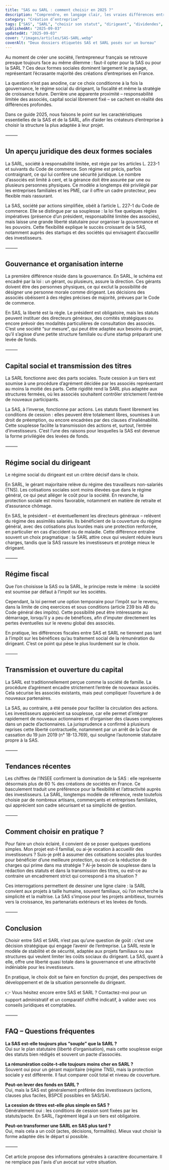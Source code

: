 ```yaml
---
title: "SAS ou SARL : comment choisir en 2025 ?"
description: "Comprendre, en langage clair, les vraies différences entre SAS et SARL : statut social du dirigeant, dividendes, gouvernance, investisseurs, coûts et conformité — avec points de droit utiles."
category: "Création d’entreprise"
tags: ["SAS", "SARL", "choisir son statut", "dirigeant", "dividendes", "gouvernance", "investisseurs"]
publishedAt: "2025-09-03"
updatedAt: "2025-09-03"
cover: "/images/articles/SAS-SARL.webp"
coverAlt: "Deux dossiers étiquetés SAS et SARL posés sur un bureau"
---
```




Au moment de créer une société, l’entrepreneur français se retrouve presque toujours face au même dilemme : faut-il opter pour la SAS ou pour la SARL ? Ces deux formes sociales dominent largement le paysage, représentant l’écrasante majorité des créations d’entreprises en France.

La question n’est pas anodine, car ce choix conditionne à la fois la gouvernance, le régime social du dirigeant, la fiscalité et même la stratégie de croissance future. Derrière une apparente proximité – responsabilité limitée des associés, capital social librement fixé – se cachent en réalité des différences profondes.

Dans ce guide 2025, nous faisons le point sur les caractéristiques essentielles de la SAS et de la SARL, afin d’aider les créateurs d’entreprise à choisir la structure la plus adaptée à leur projet.

⸻

## Un aperçu juridique des deux formes sociales

La SARL, société à responsabilité limitée, est régie par les articles L. 223-1 et suivants du Code de commerce. Son régime est précis, parfois contraignant, ce qui lui confère une sécurité juridique. Le nombre d’associés est limité à cent, et la gérance doit être assurée par une ou plusieurs personnes physiques. Ce modèle a longtemps été privilégié par les entreprises familiales et les PME, car il offre un cadre protecteur, peu flexible mais rassurant.

La SAS, société par actions simplifiée, obéit à l’article L. 227-1 du Code de commerce. Elle se distingue par sa souplesse : la loi fixe quelques règles impératives (présence d’un président, responsabilité limitée des associés), mais laisse une grande liberté statutaire pour organiser la gouvernance et les pouvoirs. Cette flexibilité explique le succès croissant de la SAS, notamment auprès des startups et des sociétés qui envisagent d’accueillir des investisseurs.

⸻

## Gouvernance et organisation interne

La première différence réside dans la gouvernance. En SARL, le schéma est encadré par la loi : un gérant, ou plusieurs, assure la direction. Ces gérants doivent être des personnes physiques, ce qui exclut la possibilité de désigner une personne morale comme dirigeant. Les décisions des associés obéissent à des règles précises de majorité, prévues par le Code de commerce.

En SAS, la liberté est la règle. Le président est obligatoire, mais les statuts peuvent instituer des directeurs généraux, des comités stratégiques ou encore prévoir des modalités particulières de consultation des associés. C’est une société “sur mesure”, qui peut être adaptée aux besoins du projet, qu’il s’agisse d’une petite structure familiale ou d’une startup préparant une levée de fonds.

⸻

## Capital social et transmission des titres

La SARL fonctionne avec des parts sociales. Toute cession à un tiers est soumise à une procédure d’agrément décidée par les associés représentant au moins la moitié des parts. Cette rigidité rend la SARL plus adaptée aux structures fermées, où les associés souhaitent contrôler strictement l’entrée de nouveaux participants.

La SAS, à l’inverse, fonctionne par actions. Les statuts fixent librement les conditions de cession : elles peuvent être totalement libres, soumises à un droit de préemption, ou encore encadrées par des clauses d’inaliénabilité. Cette souplesse facilite la transmission des actions et, surtout, l’entrée d’investisseurs. C’est l’une des raisons pour lesquelles la SAS est devenue la forme privilégiée des levées de fonds.

⸻

## Régime social du dirigeant

Le régime social du dirigeant est un critère décisif dans le choix.

En SARL, le gérant majoritaire relève du régime des travailleurs non-salariés (TNS). Les cotisations sociales sont moins élevées que dans le régime général, ce qui peut alléger le coût pour la société. En revanche, la protection sociale est moins favorable, notamment en matière de retraite et d’assurance chômage.

En SAS, le président – et éventuellement les directeurs généraux – relèvent du régime des assimilés salariés. Ils bénéficient de la couverture du régime général, avec des cotisations plus lourdes mais une protection renforcée, en particulier en cas d’accident ou de maladie. Cette différence entraîne souvent un choix pragmatique : la SARL attire ceux qui veulent réduire leurs charges, tandis que la SAS rassure les investisseurs et protège mieux le dirigeant.

⸻

## Régime fiscal

Que l’on choisisse la SAS ou la SARL, le principe reste le même : la société est soumise par défaut à l’impôt sur les sociétés.

Cependant, la loi permet une option temporaire pour l’impôt sur le revenu, dans la limite de cinq exercices et sous conditions (article 239 bis AB du Code général des impôts). Cette possibilité peut être intéressante au démarrage, lorsqu’il y a peu de bénéfices, afin d’imputer directement les pertes éventuelles sur le revenu global des associés.

En pratique, les différences fiscales entre SAS et SARL ne tiennent pas tant à l’impôt sur les bénéfices qu’au traitement social de la rémunération du dirigeant. C’est ce point qui pèse le plus lourdement sur le choix.

⸻

## Transmission et ouverture du capital

La SARL est traditionnellement perçue comme la société de famille. La procédure d’agrément encadre strictement l’entrée de nouveaux associés. Cela sécurise les associés existants, mais peut compliquer l’ouverture à de nouveaux partenaires.

La SAS, au contraire, a été pensée pour faciliter la circulation des actions. Les investisseurs apprécient sa souplesse, car elle permet d’intégrer rapidement de nouveaux actionnaires et d’organiser des clauses complexes dans un pacte d’actionnaires. La jurisprudence a confirmé à plusieurs reprises cette liberté contractuelle, notamment par un arrêt de la Cour de cassation du 19 juin 2019 (n° 18-13.769), qui souligne l’autonomie statutaire propre à la SAS.

⸻

## Tendances récentes

Les chiffres de l’INSEE confirment la domination de la SAS : elle représente désormais plus de 60 % des créations de sociétés en France. Ce basculement traduit une préférence pour la flexibilité et l’attractivité auprès des investisseurs. La SARL, longtemps modèle de référence, reste toutefois choisie par de nombreux artisans, commerçants et entreprises familiales, qui apprécient son cadre sécurisant et sa simplicité de gestion.

⸻

## Comment choisir en pratique ?

Pour faire un choix éclairé, il convient de se poser quelques questions simples. Mon projet est-il familial, ou ai-je vocation à accueillir des investisseurs ? Suis-je prêt à assumer des cotisations sociales plus lourdes pour bénéficier d’une meilleure protection, ou est-ce la réduction de charges qui prime dans ma stratégie ? Ai-je besoin de souplesse dans la rédaction des statuts et dans la transmission des titres, ou est-ce au contraire un encadrement strict qui correspond à ma situation ?

Ces interrogations permettent de dessiner une ligne claire : la SARL convient aux projets à taille humaine, souvent familiaux, où l’on recherche la simplicité et la maîtrise. La SAS s’impose pour les projets ambitieux, tournés vers la croissance, les partenariats extérieurs et les levées de fonds.

⸻

## Conclusion

Choisir entre SAS et SARL n’est pas qu’une question de goût : c’est une décision stratégique qui engage l’avenir de l’entreprise. La SARL reste le modèle de stabilité et de sécurité, adaptée aux projets familiaux ou aux structures qui veulent limiter les coûts sociaux du dirigeant. La SAS, quant à elle, offre une liberté quasi totale dans la gouvernance et une attractivité indéniable pour les investisseurs.

En pratique, le choix doit se faire en fonction du projet, des perspectives de développement et de la situation personnelle du dirigeant.

👉 Vous hésitez encore entre SAS et SARL ? Contactez-moi pour un support administratif et un comparatif chiffré indicatif, à valider avec vos conseils juridiques et comptables.

⸻

## FAQ – Questions fréquentes

**La SAS est-elle toujours plus “souple” que la SARL ?**  
Oui sur le plan statutaire (liberté d’organisation), mais cette souplesse exige des statuts bien rédigés et souvent un pacte d’associés.

**La rémunération coûte-t-elle toujours moins cher en SARL ?**  
Souvent oui pour un gérant majoritaire (régime TNS), mais la protection sociale y est différente. Il faut comparer coût total et niveau de couverture.

**Peut-on lever des fonds en SARL ?**  
Oui, mais la SAS est généralement préférée des investisseurs (actions, clauses plus faciles, BSPCE possibles en SAS/SA).

**La cession de titres est-elle plus simple en SAS ?**  
Généralement oui : les conditions de cession sont fixées par les statuts/pacte. En SARL, l’agrément légal à un tiers est obligatoire.

**Peut-on transformer une SARL en SAS plus tard ?**  
Oui, mais cela a un coût (actes, décisions, formalités). Mieux vaut choisir la forme adaptée dès le départ si possible.

⸻

Cet article propose des informations générales à caractère documentaire. Il ne remplace pas l'avis d'un avocat sur votre situation.
